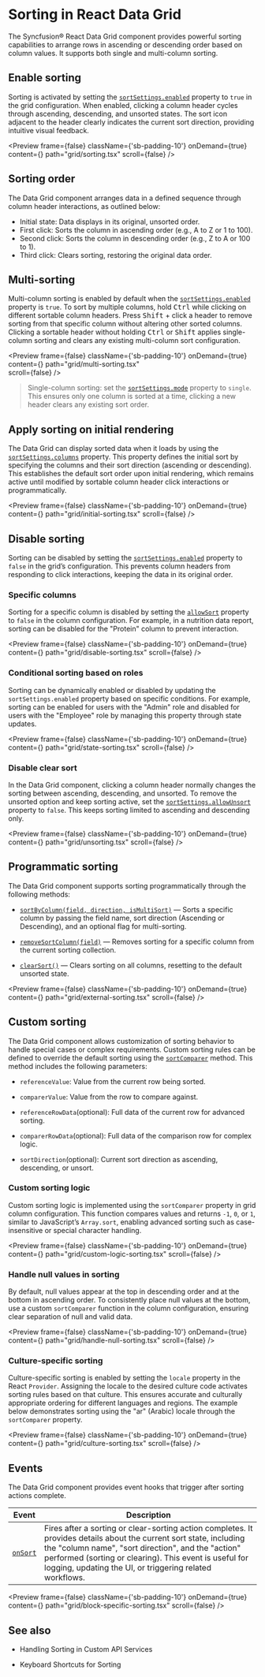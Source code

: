 
<Meta
  title="React Data Grid- Sorting | Syncfusion"
  description="Sort data in Data Grid with multi-column support and custom logic for refined control over row ordering."
/>

# Sorting in React Data Grid

The Syncfusion® React Data Grid component provides powerful sorting capabilities to arrange rows in ascending or descending order based on column values. It supports both single and multi-column sorting.

## Enable sorting

Sorting is activated by setting the [`sortSettings.enabled`](https://react-api.syncfusion.com/data-grid/sortsettings#enabled) property to `true` in the grid configuration. When enabled, clicking a column header cycles through ascending, descending, and unsorted states. The sort icon adjacent to the header clearly indicates the current sort direction, providing intuitive visual feedback.

<Preview frame={false}
  className={'sb-padding-10'}
  onDemand={true}   
  content={<Sorting />}
  path="grid/sorting.tsx"
  scroll={false}
/>

## Sorting order

The Data Grid component arranges data in a defined sequence through column header interactions, as outlined below:
- Initial state: Data displays in its original, unsorted order.
- First click: Sorts the column in ascending order (e.g., A to Z or 1 to 100).
- Second click: Sorts the column in descending order (e.g., Z to A or 100 to 1).
- Third click: Clears sorting, restoring the original data order.

## Multi-sorting

Multi-column sorting is enabled by default when the [`sortSettings.enabled`](https://react-api.syncfusion.com/data-grid/sortsettings#enabled) property is `true`. To sort by multiple columns, hold <kbd>Ctrl</kbd> while clicking on different sortable column headers. Press <kbd>Shift</kbd> + click a header to remove sorting from that specific column without altering other sorted columns. Clicking a sortable header without holding <kbd>Ctrl</kbd> or <kbd>Shift</kbd> applies single-column sorting and clears any existing multi-column sort configuration.

<Preview frame={false}
  className={'sb-padding-10'}
  onDemand={true}   
  content={<MultiSorting />}
  path="grid/multi-sorting.tsx"  
  scroll={false}
/>

> Single-column sorting: set the [`sortSettings.mode`](https://react-api.syncfusion.com/data-grid/sortsettings#mode) property to `single`. This ensures only one column is sorted at a time, clicking a new header clears any existing sort order.

## Apply sorting on initial rendering

The Data Grid can display sorted data when it loads by using the [`sortSettings.columns`](https://react-api.syncfusion.com/data-grid/sortsettings#columns) property. This property defines the initial sort by specifying the columns and their sort direction (ascending or descending). This establishes the default sort order upon initial rendering, which remains active until modified by sortable column header click interactions or programmatically.

<Preview frame={false}
  className={'sb-padding-10'}
  onDemand={true}   
  content={<InitialSorting />}
  path="grid/initial-sorting.tsx"
  scroll={false}
/>

## Disable sorting

Sorting can be disabled by setting the [`sortSettings.enabled`](https://react-api.syncfusion.com/data-grid/sortsettings#enabled) property to `false` in the grid’s configuration. This prevents column headers from responding to click interactions, keeping the data in its original order.

### Specific columns
Sorting for a specific column is disabled by setting the [`allowSort`](https://react-api.syncfusion.com/data-grid/columnprops#allowsort) property to `false` in the column configuration. For example, in a nutrition data report, sorting can be disabled for the "Protein" column to prevent interaction.

<Preview frame={false}
  className={'sb-padding-10'}
  onDemand={true}   
  content={<DisableSorting />}
  path="grid/disable-sorting.tsx"
  scroll={false}
/>

### Conditional sorting based on roles

Sorting can be dynamically enabled or disabled by updating the `sortSettings.enabled` property based on specific conditions. For example, sorting can be enabled for users with the "Admin" role and disabled for users with the "Employee" role by managing this property through state updates.

<Preview frame={false}
  className={'sb-padding-10'}
  onDemand={true}   
  content={<StateSorting />}
  path="grid/state-sorting.tsx"
  scroll={false}
/>

### Disable clear sort
In the Data Grid component, clicking a column header normally changes the sorting between ascending, descending, and unsorted. To remove the unsorted option and keep sorting active, set the [`sortSettings.allowUnsort`](https://react-api.syncfusion.com/data-grid/sortsettings#allowunsort) property to `false`. This keeps sorting limited to ascending and descending only.

<Preview frame={false}
  className={'sb-padding-10'}
  onDemand={true}   
  content={<UnSorting />}
  path="grid/unsorting.tsx"
  scroll={false}
/>

## Programmatic sorting

The Data Grid component supports sorting programmatically through the following methods:

- [`sortByColumn(field, direction, isMultiSort)`](https://react-api.syncfusion.com/data-grid/overview#sortbycolumn) — Sorts a specific column by passing the field name, sort direction (Ascending or Descending), and an optional flag for multi-sorting.

- [`removeSortColumn(field)`]((https://react-api.syncfusion.com/data-grid/overview#removesortcolumn)) — Removes sorting for a specific column from the current sorting collection.

- [`clearSort()`](https://react-api.syncfusion.com/data-grid/overview#clearsort) — Clears sorting on all columns, resetting to the default unsorted state.


<Preview frame={false}
  className={'sb-padding-10'}
  onDemand={true}   
  content={<ExternalSorting />}
  path="grid/external-sorting.tsx"
  scroll={false}
/>

## Custom sorting

The Data Grid component allows customization of sorting behavior to handle special cases or complex requirements. Custom sorting rules can be defined to override the default sorting using the [`sortComparer`](https://react-api.syncfusion.com/data-grid/columnprops#sortComparer) method. This method includes the following parameters:

- `referenceValue`: Value from the current row being sorted.  

- `comparerValue`: Value from the row to compare against.  

- `referenceRowData`(optional): Full data of the current row for advanced sorting.  

- `comparerRowData`(optional): Full data of the comparison row for complex logic.  

- `sortDirection`(optional): Current sort direction as ascending, descending, or unsort. 


### Custom sorting logic
Custom sorting logic is implemented using the `sortComparer` property in grid column configuration. This function compares values and returns `-1`, `0`, or `1`, similar to JavaScript’s `Array.sort`, enabling advanced sorting such as case-insensitive or special character handling.

<Preview frame={false}
  className={'sb-padding-10'}
  onDemand={true}   
  content={<CustomLogicSorting />}
  path="grid/custom-logic-sorting.tsx"
  scroll={false}
/>

### Handle null values in sorting

By default, null values appear at the top in descending order and at the bottom in ascending order. To consistently place null values at the bottom, use a custom `sortComparer` function in the column configuration, ensuring clear separation of null and valid data.

<Preview frame={false}
  className={'sb-padding-10'}
  onDemand={true}   
  content={<HandleNullSorting />}
  path="grid/handle-null-sorting.tsx"
  scroll={false}
/>

### Culture-specific sorting

Culture-specific sorting is enabled by setting the `locale` property in the React `Provider`. Assigning the locale to the desired culture code activates sorting rules based on that culture. This ensures accurate and culturally appropriate ordering for different languages and regions. The example below demonstrates sorting using the "ar" (Arabic) locale through the `sortComparer` property.

<Preview frame={false}
  className={'sb-padding-10'}
  onDemand={true}   
  content={<CultureInSorting />}
  path="grid/culture-sorting.tsx"
  scroll={false}
/>

## Events
The Data Grid component provides event hooks that trigger after sorting actions complete.

| Event | Description |
|-------|-------------|
| [`onSort`](https://react-api.syncfusion.com/data-grid/overview#onsort) | Fires after a sorting or clear-sorting action completes. It provides details about the current sort state, including the "column name", "sort direction", and the "action" performed (sorting or clearing). This event is useful for logging, updating the UI, or triggering related workflows. |

<Preview frame={false}
  className={'sb-padding-10'}
  onDemand={true}   
  content={<BlockSpecificSorting />}
  path="grid/block-specific-sorting.tsx"
  scroll={false}
/>

## See also

* <p><Link to="/data-grid/data-binding/custom-data#handling-sorting-operation">Handling Sorting in Custom API Services</Link></p>

* <p><Link to="/data-grid/accessibility#sorting">Keyboard Shortcuts for Sorting</Link></p>